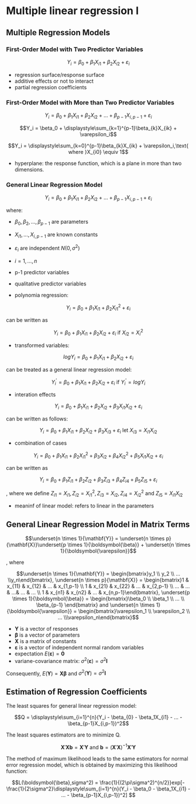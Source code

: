 # Multiple linear regression I

## Multiple Regression Models

### First-Order Model with Two Predictor Variables

$$Y_i = \beta_0 + \beta_1X_{i1} + \beta_2X_{i2} + \varepsilon_i$$

- regression surface/response surface
- additive effects or not to interact
- partial regression coefficients

### First-Order Model with More than Two Predictor Variables

$$Y_i = \beta_0 + \beta_1X_{i1} + \beta_2X_{i2} + ... + \beta_{p-1}X_{i,p-1}+\varepsilon_i$$

$$Y_i = \beta_0 + \displaystyle\sum_{k=1}^{p-1}\beta_{k}X_{ik} + \varepsilon_i$$

$$Y_i = \displaystyle\sum_{k=0}^{p-1}\beta_{k}X_{ik} + \varepsilon_i,\text{ where }X_{i0} \equiv 1$$

- hyperplane: the response function, which is a plane in more than two dimensions.

### General Linear Regression Model

$$Y_i = \beta_0 + \beta_1X_{i1} + \beta_2X_{i2} + ... + \beta_{p-1}X_{i,p-1}+\varepsilon_i$$

where:

- $\beta_0, \beta_2, ..., \beta_{p-1}$ are parameters
- $X_{i1}, ..., X_{i,p-1}$ are known constants
- $\varepsilon_i$ are independent $N(0,\sigma^2)$
- $i = 1, ..., n$

- p-1 predictor variables
- qualitative predictor variables
- polynomia regression: 

$$Y_i = \beta_0 + \beta_1X_{i1} + \beta_2X_{i1}^2 + \varepsilon_i$$ 

can be written as 

$$Y_i = \beta_0 + \beta_1X_{i1} + \beta_2X_{i2} + \varepsilon_i\text{ if }X_{i2} = X_i^2$$

- transformed variables: 

$$logY_i = \beta_0 + \beta_1X_{i1} + \beta_2X_{i2} + \varepsilon_i$$

can be treated as a general linear regression model:

$$Y_i^{'} = \beta_0 + \beta_1X_{i1} + \beta_2X_{i2} + \varepsilon_i\text{ if }Y_i^{'}=logY_i$$

- interation effects

$$Y_i = \beta_0 + \beta_1X_{i1} + \beta_2X_{i2} + \beta_3X_{i1}X_{i2} + \varepsilon_i$$

can be written as follows:

$$Y_i = \beta_0 + \beta_1X_{i1} + \beta_2X_{i2} + \beta_3X_{i3} + \varepsilon_i\text{ let }X_{i3} = X_{i1}X_{i2}$$

- combination of cases

$$Y_i = \beta_0 + \beta_1X_{i1} + \beta_2X_{i1}^2 + \beta_3X_{i2} +  \beta_4X_{i2}^2 +  \beta_5X_{i1}X_{i2} + \varepsilon_i$$

can be written as

$$Y_i = \beta_0 + \beta_1Z_{i1} + \beta_2Z_{i2} + \beta_3Z_{i3} +  \beta_4Z_{i4} +  \beta_5Z_{i5} + \varepsilon_i$$

, where we define $Z_{i1}=X_{i1}, Z_{i2}=X_{i1}^2, Z_{i3}=X_{i2}, Z_{i4}=X_{i2}^2\text{ and }Z_{i5}=X_{i1}X_{i2}$

- meaninf of linear model: refers to linear in the parameters

## General Linear Regression Model in Matrix Terms

$$\underset{n \times 1}{\mathbf{Y}} = \underset{n \times p}{\mathbf{X}}\underset{p \times 1}{\boldsymbol{\beta}} + \underset{n \times 1}{\boldsymbol{\varepsilon}}$$

, where

$$\underset{n \times 1}{\mathbf{Y}} = \begin{bmatrix}y_1 \\ y_2 \\ ... \\y_n\end{bmatrix}, \underset{n \times p}{\mathbf{X}} = \begin{bmatrix}1 & x_{11}  & x_{12} & ... & x_{1,p-1} \\ 1 & x_{21} & x_{22} & ... & x_{2,p-1} \\ ... & ... & ...&  ...  & ... \\ 1  & x_{n1} & x_{n2} & ... & x_{n,p-1}\end{bmatrix}, \underset{p \times 1}{\boldsymbol{\beta}} = \begin{bmatrix}\beta_0 \\ \beta_1 \\ ... \\ \beta_{p-1} \end{bmatrix} and \underset{n \times 1}{\boldsymbol{\varepsilon}} = \begin{bmatrix}\varepsilon_1 \\ \varepsilon_2 \\ ... \\\varepsilon_n\end{bmatrix}$$

- $\mathbf{Y}$ is a vector of responses
- $\mathbf{\beta}$ is a vector of parameters
- $\mathbf{X}$ is a matrix of constants
- $\boldsymbol{\varepsilon}$ is a vector of independent normal random variables
- expectation $E(\boldsymbol{\varepsilon}) = \mathbf{0}$
- variane-covariance matrix: $\sigma^2(\boldsymbol{\varepsilon}) = \sigma^2\mathbf{I}$

Consequently, $E(\mathbf{Y}) = \boldsymbol{X\beta}$ and $\sigma^2(\boldsymbol{Y}) = \sigma^2\mathbf{I}$

## Estimation of Regression Coefficients

The least squares for general linear regression model:

$$Q = \displaystyle\sum_{i=1}^{n}(Y_i - \beta_{0} - \beta_1X_{i1} - ... - \beta_{p-1}X_{i,p-1})^2$$

The least squares estimators are to minimize Q.

$$\mathbf{X}'\mathbf{Xb} = \mathbf{X}'\mathbf{Y}\text{ and }\mathbf{b} = (\mathbf{X}'\mathbf{X})^{-1}\mathbf{X}'\mathbf{Y}$$

The method of maximum likelihood leads to the same estimators for normal error regression model, which is obtained by maximizing this likelihood function:

$$L(\boldsymbol{\beta},sigma^2) = \frac{1}{(2\pi\sigma^2)^{n/2}}exp[-\frac{1}{2\sigma^2}\displaystyle\sum_{i=1}^{n}(Y_i - \beta_0 - \beta_1X_{i1} - ... - \beta_{p-1}X_{i,p-1})^2] $$